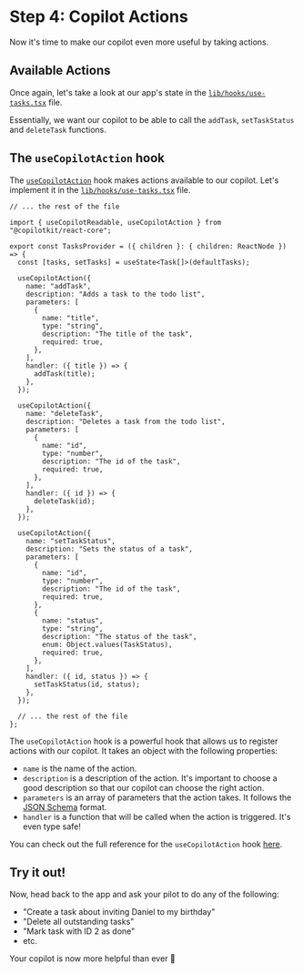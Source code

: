# Step 4: Copilot Actions

Now it's time to make our copilot even more useful by taking actions.

## Available Actions

Once again, let's take a look at our app's state in the [`lib/hooks/use-tasks.tsx`](https://github.com/CopilotKit/example-todos-app/blob/base-start-here/lib/hooks/use-tasks.tsx#L19-L33) file.

Essentially, we want our copilot to be able to call the `addTask`, `setTaskStatus` and `deleteTask` functions.

## The `useCopilotAction` hook

The [`useCopilotAction`](/reference/hooks/useCopilotAction) hook makes actions available to our copilot. Let's implement it in the [`lib/hooks/use-tasks.tsx`](https://github.com/CopilotKit/example-todos-app/blob/base-start-here/lib/hooks/use-tasks.tsx) file.

```tsx filename="libs/hooks/use-tasks.tsx" showLineNumbers {3-3,8-22,24-38,40-61}
// ... the rest of the file

import { useCopilotReadable, useCopilotAction } from "@copilotkit/react-core";

export const TasksProvider = ({ children }: { children: ReactNode }) => {
  const [tasks, setTasks] = useState<Task[]>(defaultTasks);

  useCopilotAction({
    name: "addTask",
    description: "Adds a task to the todo list",
    parameters: [
      {
        name: "title",
        type: "string",
        description: "The title of the task",
        required: true,
      },
    ],
    handler: ({ title }) => {
      addTask(title);
    },
  });

  useCopilotAction({
    name: "deleteTask",
    description: "Deletes a task from the todo list",
    parameters: [
      {
        name: "id",
        type: "number",
        description: "The id of the task",
        required: true,
      },
    ],
    handler: ({ id }) => {
      deleteTask(id);
    },
  });

  useCopilotAction({
    name: "setTaskStatus",
    description: "Sets the status of a task",
    parameters: [
      {
        name: "id",
        type: "number",
        description: "The id of the task",
        required: true,
      },
      {
        name: "status",
        type: "string",
        description: "The status of the task",
        enum: Object.values(TaskStatus),
        required: true,
      },
    ],
    handler: ({ id, status }) => {
      setTaskStatus(id, status);
    },
  });

  // ... the rest of the file
};
```

The `useCopilotAction` hook is a powerful hook that allows us to register actions with our copilot. It takes an object with the following properties:

- `name` is the name of the action.
- `description` is a description of the action. It's important to choose a good description so that our copilot can choose the right action.
- `parameters` is an array of parameters that the action takes. It follows the [JSON Schema](https://json-schema.org/) format.
- `handler` is a function that will be called when the action is triggered. It's even type safe!

You can check out the full reference for the `useCopilotAction` hook [here](https://docs.copilotkit.com/reference/use-copilot-action).

## Try it out!

Now, head back to the app and ask your pilot to do any of the following:

- "Create a task about inviting Daniel to my birthday"
- "Delete all outstanding tasks"
- "Mark task with ID 2 as done"
- etc.

Your copilot is now more helpful than ever 💪
